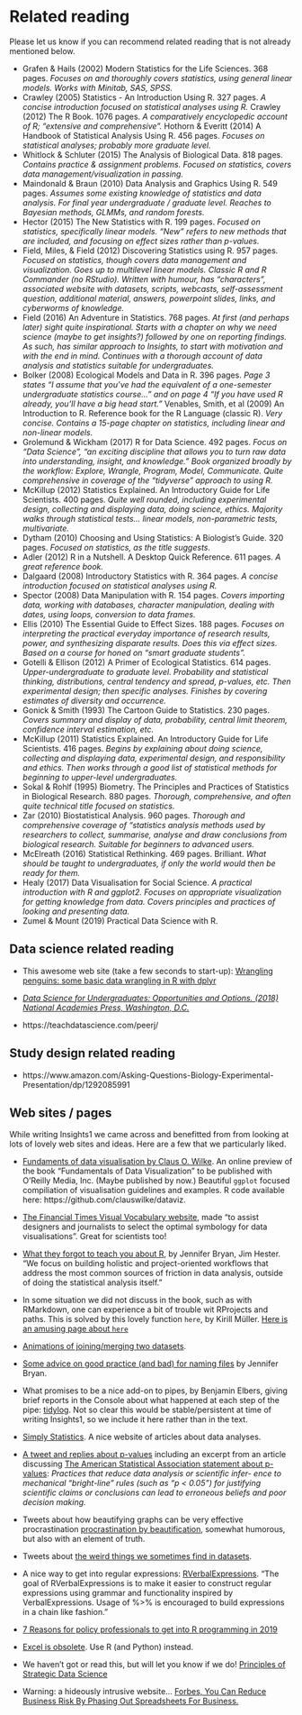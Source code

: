 # Related reading {#related-reading}

Please let us know if you can recommend related reading that is not already mentioned below.

* Grafen & Hails (2002) Modern Statistics for the Life Sciences. 368 pages. *Focuses on and thoroughly covers statistics, using general linear models. Works with Minitab, SAS, SPSS.*
* Crawley (2005) Statistics - An Introduction Using R. 327 pages. *A concise introduction focused on statistical analyses using R.*
Crawley (2012) The R Book. 1076 pages. *A comparatively encyclopedic account of R; “extensive and comprehensive”.*
Hothorn & Everitt (2014) A Handbook of Statistical Analysis Using R. 456 pages. *Focuses on statistical analyses; probably more graduate level.*
* Whitlock & Schluter (2015) The Analysis of Biological Data. 818 pages. *Contains practice & assignment problems. Focused on statistics, covers data management/visualization in passing.*
* Maindonald & Braun (2010) Data Analysis and Graphics Using R. 549 pages. *Assumes some existing knowledge of statistics and data analysis. For final year undergraduate / graduate level. Reaches to Bayesian methods, GLMMs, and random forests.*
* Hector (2015) The New Statistics with R. 199 pages. *Focused on statistics, specifically linear models. “New” refers to new methods that are included, and focusing on effect sizes rather than p-values.*
* Field, Miles, & Field (2012) Discovering Statistics using R. 957 pages. *Focused on statistics, though covers data management and visualization. Goes up to multilevel linear models. Classic R and R Commander (no RStudio). Written with humour, has “characters”, associated website with datasets, scripts, webcasts, self-assessment question, additional material, answers, powerpoint slides, links, and cyberworms of knowledge.*
* Field (2016) An Adventure in Statistics. 768 pages. *At first (and perhaps later) sight quite inspirational. Starts with a chapter on why we need science (maybe to get insights?) followed by one on reporting findings. As such, has similar approach to Insights, to start with motivation and with the end in mind. Continues with a thorough account of data analysis and statistics suitable for undergraduates.*
* Bolker (2008) Ecological Models and Data in R. 396 pages. *Page 3 states “I assume that you’ve had the equivalent of a one-semester undergraduate statistics course…” and on page 4 “If you have used R already, you’ll have a big head start.”*
Venables, Smith, et al (2009) An Introduction to R. Reference book for the R Language (classic R). *Very concise. Contains a 15-page chapter on statistics, including linear and non-linear models.*
* Grolemund & Wickham (2017) R for Data Science. 492 pages. *Focus on “Data Science”, “an exciting discipline that allows you to turn raw data into understanding, insight, and knowledge.” Book organized broadly by the workflow: Explore, Wrangle, Program, Model, Communicate. Quite comprehensive in coverage of the “tidyverse” approach to using R.*
* McKillup (2012) Statistics Explained. An Introductory Guide for Life Scientists. 400 pages. *Quite well rounded, including experimental design, collecting and displaying data, doing science, ethics. Majority walks through statistical tests… linear models, non-parametric tests, multivariate.*
* Dytham (2010) Choosing and Using Statistics: A Biologist's Guide. 320 pages. *Focused on statistics, as the title suggests.*
* Adler (2012) R in a Nutshell. A Desktop Quick Reference. 611 pages. *A great reference book.*
* Dalgaard (2008) Introductory Statistics with R. 364 pages. *A concise introduction focused on statistical analyses using R.*
* Spector (2008) Data Manipulation with R. 154 pages. *Covers importing data, working with databases, character manipulation, dealing with dates, using loops, conversion to data frames.*
* Ellis (2010) The Essential Guide to Effect Sizes. 188 pages. *Focuses on interpreting the practical everyday importance of research results, power, and synthesizing disparate results. Does this via effect sizes. Based on a course for honed on “smart graduate students”.*
* Gotelli & Ellison (2012) A Primer of Ecological Statistics. 614 pages. *Upper-undergraduate to graduate level. Probability and statistical thinking, distributions, central tendency and spread, p-values, etc. Then experimental design; then specific analyses. Finishes by covering estimates of diversity and occurrence.*
* Gonick & Smith (1993) The Cartoon Guide to Statistics. 230 pages. *Covers summary and display of data, probability, central limit theorem, confidence interval estimation, etc.*
* McKillup (2011) Statistics Explained. An Introductory Guide for Life Scientists. 416 pages. *Begins by explaining about doing science, collecting and displaying data, experimental design, and responsibility and ethics. Then works through a good list of statistical methods for beginning to upper-level undergraduates.*
* Sokal & Rohlf (1995) Biometry. The Principles and Practices of Statistics in Biological Research. 880 pages. *Thorough, comprehensive, and often quite technical title focused on statistics.*
* Zar (2010) Biostatistical Analysis. 960 pages. *Thorough and comprehensive coverage of “statistics analysis methods used by researchers to collect, summarise, analyse and draw conclusions from biological research. Suitable for beginners to advanced users.*
* McElreath (2016) Statistical Rethinking. 469 pages. Brilliant. *What should be taught to undergraduates, if only the world would then be ready for them.*
* Healy (2017) Data Visualisation for Social Science. *A practical introduction with R and ggplot2. Focuses on appropriate visualization for getting knowledge from data. Covers principles and practices of looking and presenting data.*
* Zumel & Mount (2019) Practical Data Science with R.

## Data science related reading

* This awesome web site (take a few seconds to start-up): [Wrangling penguins: some basic data wrangling in R with dplyr](https://allisonhorst.shinyapps.io/dplyr-learnr/#section-welcome)

* [*Data Science for Undergraduates: Opportunities and Options. (2018) National Academies Press, Washington, D.C.*](https://www.nap.edu/catalog/25104/data-science-for-undergraduates-opportunities-and-options)

* https://teachdatascience.com/peerj/

## Study design related reading

* https://www.amazon.com/Asking-Questions-Biology-Experimental-Presentation/dp/1292085991

## Web sites / pages

While writing Insights1 we came across and benefitted from from looking at lots of lovely web sites and ideas. Here are a few that we particularly liked.

* [Fundaments of data visualisation by Claus O. Wilke](https://serialmentor.com/dataviz/index.html). An online preview of the book “Fundamentals of Data Visualization” to be published with O’Reilly Media, Inc. (Maybe published by now.) Beautiful `ggplot` focused compiliation of visualisation guidelines and examples. R code available here: https://github.com/clauswilke/dataviz.

* [The Financial Times Visual Vocabulary website](http://ft-interactive.github.io/visual-vocabulary/), made "to assist designers and journalists to select the optimal symbology for data visualisations". Great for scientists too!

* [What they forgot to teach you about R](https://whattheyforgot.org/), by Jennifer Bryan, Jim Hester. "We focus on building holistic and project-oriented workflows that address the most common sources of friction in data analysis, outside of doing the statistical analysis itself."

* In some situation we did not discuss in the book, such as with RMarkdown, one can experience a bit of trouble wit RProjects and paths. This is solved by this lovely function `here`, by Kirill Müller. [Here is an amusing page about `here`](https://github.com/jennybc/here_here#readme)

* [Animations of joining/merging two datasets](https://github.com/gadenbuie/tidyexplain).

* [Some advice on good practice (and bad) for naming files](https://speakerdeck.com/jennybc/how-to-name-files) by Jennifer Bryan.

* What promises to be a nice add-on to pipes, by Benjamin Elbers, giving brief reports in the Console about what happened at each step of the pipe: [tidylog](https://github.com/elbersb/tidylog). Not so clear this would be stable/persistent at time of writing Insights1, so we include it here rather than in the text.

* [Simply Statistics](https://simplystatistics.org/). A nice website of articles about data analyses.

* [A tweet and replies about p-values](https://twitter.com/KevinDKohl/status/1090294240385683465) including an excerpt from an article discussing [The American Statistical Association statement about p-values](https://amstat.tandfonline.com/doi/abs/10.1080/00031305.2016.1154108#.XI3Yo1NKjOQ): *Practices that reduce data analysis or scientific infer- ence to mechanical “bright-line” rules (such as “p < 0.05”) for justifying scientific claims or conclusions can lead to erroneous beliefs and poor decision making.*

* Tweets about how beautifying graphs can be very effective procrastination [procrastination by beautification](https://twitter.com/amy_nusbaum/status/1092294218330996736), somewhat humorous, but also with an element of truth.

* Tweets about [the weird things we sometimes find in datasets](https://twitter.com/ericJpedersen/status/1091361839903096833).

* A nice way to get into regular expressions: [RVerbalExpressions](https://rverbalexpressions.netlify.com). "The goal of RVerbalExpressions is to make it easier to construct regular expressions using grammar and functionality inspired by VerbalExpressions. Usage of %>% is encouraged to build expressions in a chain like fashion."

* [7 Reasons for policy professionals to get into R programming in 2019](http://gilesd-j.com/2019/01/07/7-reasons-for-policy-professionals-to-get-pumped-about-r-programming-in-2019)

* [Excel is obsolete](https://appsilon.com/excel-is-obsolete-here-are-the-top-2-alternatives-from-r-and-python/). Use R (and Python) instead.

* We haven't got or read this, but will let you know if we do! [Principles of Strategic Data Science](https://leanpub.com/strategic_data_science)

* Warning: a hideously intrusive website... [Forbes, You Can Reduce Business Risk By Phasing Out Spreadsheets For Business.](https://www.forbes.com/sites/metabrown/2017/10/30/you-can-reduce-business-risk-by-phasing-out-spreadsheets-for-business/#6d944dc847a0)
